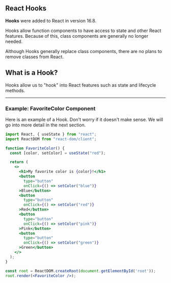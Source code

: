 ## React Hooks

**Hooks** were added to React in version 16.8.

Hooks allow function components to have access to state and other React features. Because of this, class components are generally no longer needed.

Although Hooks generally replace class components, there are no plans to remove classes from React.

## What is a Hook?

Hooks allow us to "hook" into React features such as state and lifecycle methods.

---

### Example: FavoriteColor Component

Here is an example of a Hook. Don't worry if it doesn't make sense. We will go into more detail in the next section.

```jsx
import React, { useState } from "react";
import ReactDOM from "react-dom/client";

function FavoriteColor() {
  const [color, setColor] = useState("red");

  return (
    <>
      <h1>My favorite color is {color}!</h1>
      <button
        type="button"
        onClick={() => setColor("blue")}
      >Blue</button>
      <button
        type="button"
        onClick={() => setColor("red")}
      >Red</button>
      <button
        type="button"
        onClick={() => setColor("pink")}
      >Pink</button>
      <button
        type="button"
        onClick={() => setColor("green")}
      >Green</button>
    </>
  );
}

const root = ReactDOM.createRoot(document.getElementById('root'));
root.render(<FavoriteColor />);
```